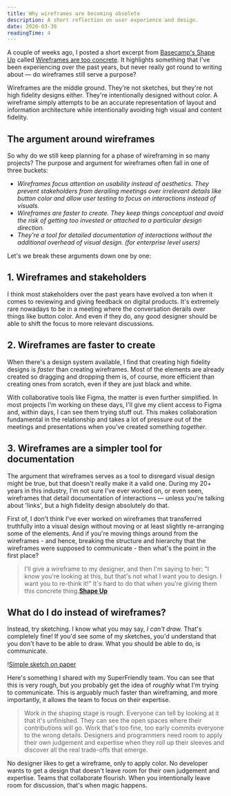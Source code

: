 ```yaml
---
title: Why wireframes are becoming obsolete
description: A short reflection on user experience and design.
date: 2020-03-30
readingTime: 4
---
```


A couple of weeks ago, I posted a short excerpt from <a href="https://basecamp.com/shapeup">Basecamp's Shape Up</a> called <a href="/wireframes-too-concrete/">Wireframes are too concrete</a>. It highlights something that I've been experiencing over the past years, but never really got round to writing about — do wireframes still serve a purpose?

Wireframes are the middle ground. They're not sketches, but they're not high fidelity designs either. They're intentionally designed without color. A wireframe simply attempts to be an accurate representation of layout and information architecture while intentionally avoiding high visual and content fidelity.

## The argument around wireframes

So why do we still keep planning for a phase of wireframing in so many projects? The purpose and argument for wireframes often fall in one of three buckets:

- _Wireframes focus attention on usability instead of aesthetics. They prevent stakeholders from derailing meetings over irrelevant details like button color and allow user testing to focus on interactions instead of visuals._
- _Wireframes are faster to create. They keep things conceptual and avoid the risk of getting too invested or attached to a particular design direction._
- _They're a tool for detailed documentation of interactions without the additional overhead of visual design. (for enterprise level users)_

Let's we break these arguments down one by one:

## 1. Wireframes and stakeholders

I think most stakeholders over the past years have evolved a ton when it comes to reviewing and giving feedback on digital products. It's extremely rare nowadays to be in a meeting where the conversation derails over things like button color. And even if they do, any good designer should be able to shift the focus to more relevant discussions.

## 2. Wireframes are faster to create

When there's a design system available, I find that creating high fidelity designs is _faster_ than creating wireframes. Most of the elements are already created so dragging and dropping them is, of course, more efficient than creating ones from scratch, even if they are just black and white.

With collaborative tools like Figma, the matter is even further simplified. In most projects I'm working on these days, I'll give my client access to Figma and, within days, I can see them trying stuff out. This makes collaboration fundamental in the relationship and takes a lot of pressure out of the meetings and presentations when you've created something _together_.

## 3. Wireframes are a simpler tool for documentation

The argument that wireframes serves as a tool to disregard visual design might be true, but that doesn't really make it a valid one. During my 20+ years in this industry, I'm not sure I've ever worked on, or even seen, wireframes that detail documentation of interactions — unless you're talking about 'links', but a high fidelity design absolutely do that.

First of, I don't think I've ever worked on wireframes that transferred truthfully into a visual design without moving or at least slightly re-arranging some of the elements. And if you're moving things around from the wireframes - and hence, breaking the structure and hierarchy that the wireframes were supposed to communicate - then what's the point in the first place?

> I'll give a wireframe to my designer, and then I'm saying to her: "I know you're looking at this, but that's not what I want you to design. I want you to re-think it!" It's hard to do that when you're giving them this concrete thing.**<a href="https://basecamp.com/shapeup/1.1-chapter-02#wireframes-are-too-concrete">Shape Up</a>**

## What do I do instead of wireframes?

Instead, try sketching. I know what you may say, _I can't draw._ That's completely fine! If you'd see some of my sketches, you'd understand that you don't have to be able to draw. What you should be able to do, is communicate.

!<a href="/images/articles/sketch.jpg">Simple sketch on paper</a>

Here's something I shared with my SuperFriendly team. You can see that this is very rough, but you probably get the idea of _roughly_ what I'm trying to communicate. This is arguably much faster than wireframing, and more importantly, it allows the team to focus on their expertise.

> Work in the shaping stage is rough. Everyone can tell by looking at it that it's unfinished. They can see the open spaces where their contributions will go. Work that's too fine, too early commits everyone to the wrong details. Designers and programmers need room to apply their own judgement and expertise when they roll up their sleeves and discover all the real trade-offs that emerge.

No designer likes to get a wireframe, only to apply color. No developer wants to get a design that doesn't leave room for their own judgement and expertise. Teams that collaborate flourish. When you intentionally leave room for discussion, that's when magic happens.